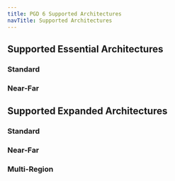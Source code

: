 ```yaml
---
title: PGD 6 Supported Architectures
navTitle: Supported Architectures
---
```


## Supported Essential Architectures

### Standard

### Near-Far

## Supported Expanded Architectures

### Standard

### Near-Far

### Multi-Region

